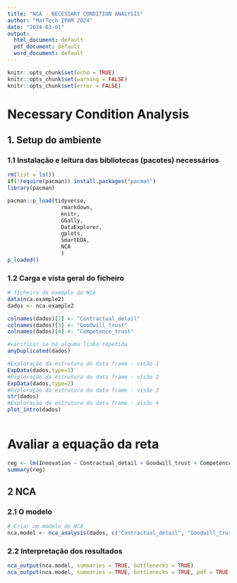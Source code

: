 ---
title: "NCA - NECESSARY CONDITION ANALYSIS"
author: "MarTech IPAM 2024"
date: "2024-03-01"
output:
  html_document: default
  pdf_document: default
  word_document: default
---

```{r setup, }
knitr::opts_chunk$set(echo = TRUE)
knitr::opts_chunk$set(warning = FALSE)
knitr::opts_chunk$set(error = FALSE)


```

# Necessary Condition Analysis  

## 1. Setup do ambiente

### 1.1 Instalação e leitura das bibliotecas (pacotes) necessários
```{r}

rm(list = ls())
if(!require(pacman)) install.packages("pacman")
library(pacman)

pacman::p_load(tidyverse,
                 rmarkdown, 
                 knitr, 
                 GGally, 
                 DataExplorer,
                 gplots,
                 SmartEDA,
                 NCA
                 )
p_loaded()

```

### 1.2 Carga e vista geral do ficheiro

```{r}

# ficheiro de exemplo do NCA
data(nca.example2)
dados <- nca.example2

colnames(dados)[2] <- "Contractual_detail"
colnames(dados)[3] <- "Goodwill_trust"
colnames(dados)[4] <- "Competence_trust"

#varificar se há alguma linha repetida
anyDuplicated(dados)

#Exploração da estrutura do data frame - visão 1
ExpData(dados,type=1) 
#Exploração da estrutura do data frame - visão 2
ExpData(dados,type=2) 
#Exploração da estrutura do data frame - visão 3
str(dados) 
#Exploração da estrutura do data frame - visão 4
plot_intro(dados)



```
# Avaliar a equação da reta
```{r}
reg <- lm(Innovation ~ Contractual_detail + Goodwill_trust + Competence_trust, dados)
summary(reg)
```


## 2 NCA

### 2.1 O modelo
```{r}

# Criar um modelo de NCA
nca.model <- nca_analysis(dados, c("Contractual_detail", "Goodwill_trust","Competence_trust"), "Innovation",  bottleneck.x = "percentage", bottleneck.y = "percentage", test.rep = 1000)


```

### 2.2 Interpretação dos resultados
```{r}
nca_output(nca.model, summaries = TRUE, bottlenecks = TRUE)
nca_output(nca.model, summaries = TRUE, bottlenecks = TRUE, pdf = TRUE)
```




